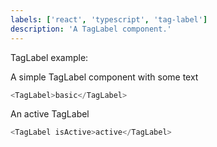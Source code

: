 ```yaml
---
labels: ['react', 'typescript', 'tag-label']
description: 'A TagLabel component.'
---
```



TagLabel example:

A simple TagLabel component with some text

```js live
<TagLabel>basic</TagLabel>
```

An active TagLabel

```js live
<TagLabel isActive>active</TagLabel>
```
